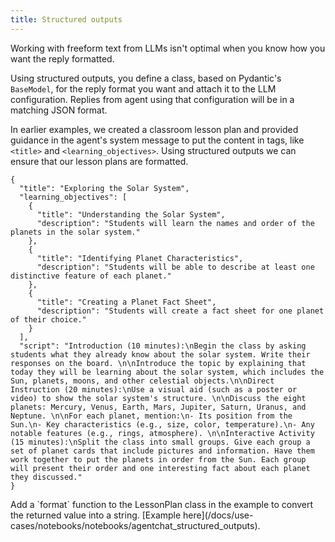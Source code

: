```yaml
---
title: Structured outputs
---
```


Working with freeform text from LLMs isn't optimal when you know how you want the reply formatted.

Using structured outputs, you define a class, based on Pydantic's `BaseModel`, for the reply format you want and attach it to the LLM configuration. Replies from agent using that configuration will be in a matching JSON format.

In earlier examples, we created a classroom lesson plan and provided guidance in the agent's system message to put the content in tags, like `<title>` and `<learning_objectives>`. Using structured outputs we can ensure that our lesson plans are formatted.


<Example/>


```console
{
  "title": "Exploring the Solar System",
  "learning_objectives": [
    {
      "title": "Understanding the Solar System",
      "description": "Students will learn the names and order of the planets in the solar system."
    },
    {
      "title": "Identifying Planet Characteristics",
      "description": "Students will be able to describe at least one distinctive feature of each planet."
    },
    {
      "title": "Creating a Planet Fact Sheet",
      "description": "Students will create a fact sheet for one planet of their choice."
    }
  ],
  "script": "Introduction (10 minutes):\nBegin the class by asking students what they already know about the solar system. Write their responses on the board. \n\nIntroduce the topic by explaining that today they will be learning about the solar system, which includes the Sun, planets, moons, and other celestial objects.\n\nDirect Instruction (20 minutes):\nUse a visual aid (such as a poster or video) to show the solar system's structure. \n\nDiscuss the eight planets: Mercury, Venus, Earth, Mars, Jupiter, Saturn, Uranus, and Neptune. \n\nFor each planet, mention:\n- Its position from the Sun.\n- Key characteristics (e.g., size, color, temperature).\n- Any notable features (e.g., rings, atmosphere). \n\nInteractive Activity (15 minutes):\nSplit the class into small groups. Give each group a set of planet cards that include pictures and information. Have them work together to put the planets in order from the Sun. Each group will present their order and one interesting fact about each planet they discussed."
}
```
<Tip>
Add a `format` function to the LessonPlan class in the example to convert the returned value into a string. [Example here](/docs/use-cases/notebooks/notebooks/agentchat_structured_outputs).
</Tip>

